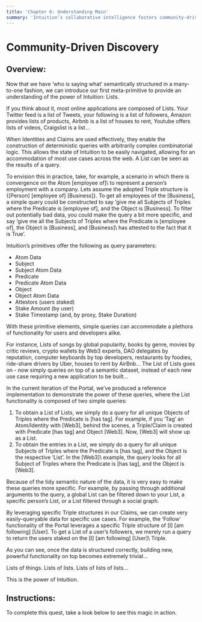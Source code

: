 ```yaml
---
title: 'Chapter 6: Understanding Main'
summary: 'Intuition’s collaborative intelligence fosters community-driven content discovery through curated lists and collections.'
---
```


# Community-Driven Discovery

## Overview:

Now that we have ‘who is saying what’ semantically structured in a many-to-one fashion, we can introduce our first meta-primitive to provide an understanding of the power of Intuition: Lists.

If you think about it, most online applications are composed of Lists. Your Twitter feed is a list of Tweets, your following is a list of followers, Amazon provides lists of products, Airbnb is a list of houses to rent, Youtube offers lists of videos, Craigslist is a list...

When Identities and Claims are used effectively, they enable the construction of deterministic queries with arbitrarily complex combinatorial logic. This allows the state of Intuition to be easily navigated, allowing for an accommodation of most use cases across the web. A List can be seen as the results of a query.

To envision this in practice, take, for example, a scenario in which there is convergence on the Atom \[employee of]\ to represent a person’s employment with a company. Lets assume the adopted Triple structure is \{[Person] [employee of] [Business]}\. To get all employees of the [Business], a simple query could be constructed to say ‘give me all Subjects of Triples where the Predicate is [employee of], and the Object is [Business]. To filter out potentially bad data, you could make the query a bit more specific, and say ‘give me all the Subjects of Triples where the Predicate is \[employee of], the Object is [Business], and [Business]\ has attested to the fact that it is True’.

Intuition’s primitives offer the following as query parameters:

- Atom Data
- Subject
- Subject Atom Data
- Predicate
- Predicate Atom Data
- Object
- Object Atom Data
- Attestors (users staked)
- Stake Amount (by user)
- Stake Timestamp (and, by proxy, Stake Duration)

With these primitive elements, simple queries can accommodate a plethora of functionality for users and developers alike.

For instance, Lists of songs by global popularity, books by genre, movies by critic reviews, crypto wallets by Web3 experts, DAO delegates by reputation, computer keyboards by top developers, restaurants by foodies, ride-share drivers by Uber, houses to rent by AirBnb... The List of Lists goes on - now simply queries on top of a semantic dataset, instead of each new use case requiring a new application to be built...

In the current iteration of the Portal, we’ve produced a reference implementation to demonstrate the power of these queries, where the List functionality is composed of two simple queries:

1. To obtain a List of Lists, we simply do a query for all unique Objects of Triples where the Predicate is \[has tag]\. For example, if you ‘Tag’ an Atom/Identity with [Web3], behind the scenes, a Triple/Claim is created with Predicate [has tag] and Object [Web3]. Now, [Web3] will show up as a List.
2. To obtain the entries in a List, we simply do a query for all unique Subjects of Triples where the Predicate is [has tag], and the Object is the respective ‘List’. In the \[Web3]\ example, the query looks for all Subject of Triples where the Predicate is \[has tag]\, and the Object is [Web3].

Because of the tidy semantic nature of the data, it is very easy to make these queries more specific. For example, by passing through additional arguments to the query, a global List can be filtered down to your List, a specific person’s List, or a List filtered through a social graph.

By leveraging specific Triple structures in our Claims, we can create very easily-queryable data for specific use cases. For example, the ‘Follow’ functionality of the Portal leverages a specific Triple structure of \[I] [am following] [User]\. To get a List of a user’s followers, we merely run a query to return the users staked on the \[I] [am following] [User]\ Triple.

As you can see, once the data is structured correctly, building new, powerful functionality on top becomes extremely trivial...

Lists of things. Lists of lists. Lists of lists of lists...

This is the power of Intuition.

## Instructions:

To complete this quest, take a look below to see this magic in action.

